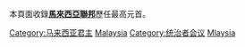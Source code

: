 本頁面收錄'''[[馬來西亞聯邦|馬來西亞聯邦]]'''歷任最高元首。

[[Category:马来西亚君主|Category:马来西亚君主]]
[[Category:各国国家元首|Malaysia]]
[[Category:统治者会议|Category:统治者会议]]
[[Category:亞洲國家元首|Mlaysia]]